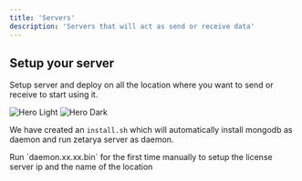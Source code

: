 ```yaml
---
title: 'Servers'
description: 'Servers that will act as send or receive data'
---
```


## Setup your server

Setup server and deploy on all the location where you want to send or receive to start using it.

<img
    className="block dark:hidden"
    src="/images/representation-light.svg"
    alt="Hero Light"
/>
<img
    className="hidden dark:block"
    src="/images/representation-dark.svg"
    alt="Hero Dark"
/>

We have created an `install.sh` which will automatically install mongodb as daemon and run zetarya server as daemon.

<Note>
    Run `daemon.xx.xx.bin` for the first time manually to setup the license server ip and the name of the location
</Note>

